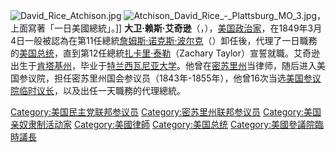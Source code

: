 [[File:David_Rice_Atchison.jpg|thumb]]
[[File:Atchison_David_Rice_-_Plattsburg_MO_3.jpg|thumb]]，上面寫著「一日美國總統」。]]
'''大卫·赖斯·艾奇逊'''（{{lang|en|David Rice Atchison}}，{{bd|1807年|8月11日|1886年|1月26日|}}），[[美国政治家|美国政治家]]，在1849年3月4日一般被認為在第11任總統[[詹姆斯·诺克斯·波尔克|詹姆斯·诺克斯·波尔克]]（{{lang|en|James Knox Polk}}）卸任後，代理了一日職務的[[美国总统|美国总统]]，直到第12任總統[[扎卡里·泰勒|扎卡里·泰勒]]（Zachary Taylor）宣誓就職。艾奇逊出生于[[肯塔基州|肯塔基州]]，毕业于[[特兰西瓦尼亚大学|特兰西瓦尼亚大学]]。他曾在[[密苏里州|密苏里州]]当律师，随后进入美国参议院，担任密苏里州国会参议员（1843年-1855年），他曾16次当选[[美国参议院临时议长|美国参议院临时议长]]，以及出任一天職務的代理總統。


{{美国总统}}
{{Authority control}}
[[Category:美国民主党联邦参议员|Category:美国民主党联邦参议员]]
[[Category:密苏里州联邦参议员|Category:密苏里州联邦参议员]]
[[Category:美国亲奴隶制活动家|Category:美国亲奴隶制活动家]]
[[Category:美國律師|Category:美國律師]]
[[Category:美国总统|Category:美国总统]]
[[Category:美國參議院臨時議長|Category:美國參議院臨時議長]]